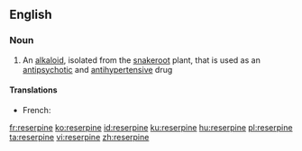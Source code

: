 {{also|réserpine}}
==English==

===Noun===
{{wikipedia}}
{{en-noun|-}}

# {{context|organic compound|lang=en}} An [[alkaloid]], isolated from the [[snakeroot]] plant, that is used as an [[antipsychotic]] and [[antihypertensive]] drug

====Translations====
{{trans-top|alkaloid}}
* French: {{t+|fr|réserpine|f}}
{{trans-mid}}
{{trans-bottom}}

[[fr:reserpine]]
[[ko:reserpine]]
[[id:reserpine]]
[[ku:reserpine]]
[[hu:reserpine]]
[[pl:reserpine]]
[[ta:reserpine]]
[[vi:reserpine]]
[[zh:reserpine]]